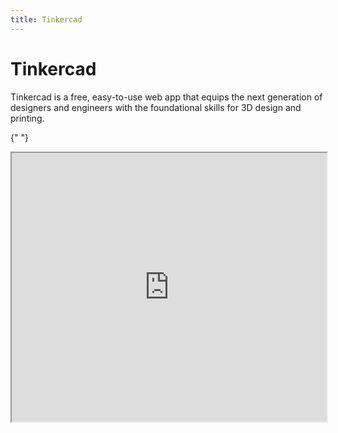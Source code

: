 ```yaml
---
title: Tinkercad
---
```


# Tinkercad

Tinkercad is a free, easy-to-use web app that equips the next generation of designers and engineers with the foundational skills for 3D design and printing.

{" "}
<iframe
  width="100%"
  height="430"
  src="https://www.youtube.com/embed/4V3kt38bZ1Q"
/>

TinkerCad is a great launching point for people of all ages to get into 3D design. Even though it is a simpler CAD program, it is very powerful because it makes it quite simple to make functional parts. By grouping shapes and cutting holes, you can make fairly complex shapes that measure out to the millimeter.

## Supported filetypes

STL (best for 3D printing), OBJ, GLTF, USDZ, SVG, DXF

## Minimum system requirements

Up date web browser capable of running WebGL (Firefox, Chrome, Safari). At least 1GB of RAM. At least 500 MB of available hard-disk space. Intel HD or similar graphics card with at least 512 MB video memory

## Downloads

[Open Tinkercad](https://www.tinkercad.com/)
